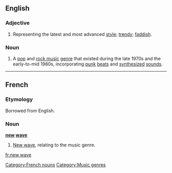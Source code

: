 ==English==
===Adjective===
{{en-adj|pos=[[new]] [[wave]]}}
# Representing the latest and most advanced [[style]]; [[trendy]]; [[faddish]].

===Noun===
{{wikipedia|New Wave music}}
{{en-noun|sg=[[new]] [[wave]]}}
# A [[pop music|pop]] and [[rock music]] [[genre]] that existed during the late 1970s and the early-to-mid 1980s, incorporating [[punk rock|punk]] [[beat]]s and [[synthesizer|synthesized]] [[sound]]s.

----

==French==
===Etymology===
Borrowed from English.

===Noun===
'''[[new]] [[wave]]'''
# [[new wave#English|New wave]], relating to the music genre.

[[Category:French nouns]]
[[Category:Music genres]]

[[fr:new wave]]